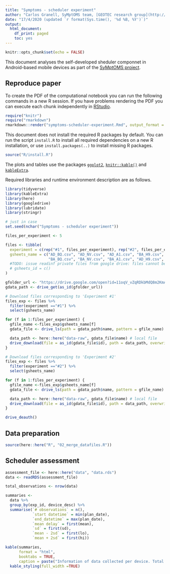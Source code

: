 ```yaml
---
title: "Symptoms - scheduler experiment"
author: "Carlos Granell, SyMptOMS team, [GEOTEC research group](http://geotec.uji.es/) "
date: "17/4/2020 (updated `r format(Sys.time(), '%d %B, %Y')`)"
output: 
  html_document:
    df_print: paged
    toc: yes
---
```


```r
knitr::opts_chunk$set(echo = FALSE)
```

This document analyses the self-developed sheduler componnet in Android-based mobile devices as part of the [SyMptOMS project](http://geotec.uji.es/projects/SyMptOMS/). 


## Reproduce paper

To create the PDF of the computational notebook you can run the following commands in a new R session.
If you have problems rendering the PDF you can execute each chunk independently in [RStudio](https://rstudio.com/products/rstudio/).

```r
require("knitr")
require("rmarkdown")
rmarkdown::render("symptoms-scheduler-experiment.Rmd", output_format = "pdf_document")
```

This document does not install the required R packages by default.
You can run the script `install.R` to install all required dependencies on a new R installation, or use `install.packages(..)` to install missing R packages.

```r
source("R/install.R")
```

The plots and tables use the packages [`ggplot2`](http://ggplot2.tidyverse.org/), [`knitr::kable()`](https://yihui.name/knitr/) and [`kableExtra`](https://cran.r-project.org/package=kableExtra).

Required libraries and runtime environment description are as follows.

```r
library(tidyverse)
library(kableExtra)
library(here)
library(googledrive)
library(lubridate)
library(stringr)
```


```r
# just in case
set.seed(nchar("Symptoms - scheduler experiment"))
```

```r

files_per_experiment <- 5

files <- tibble(
  experiment = c(rep("#1", files_per_experiment), rep("#2", files_per_experiment)),
  gsheets_name = c("AD_BQ.csv", "AD_NV.csv", "AD_A1.csv", "BA_H9.csv", "BA_MO.csv",
                   "BA_BQ.csv", "BA_NV.csv", "BA_A1.csv", "AD_H9.csv", "AD_MO.csv")
  #TODO: issue readinf private files from google drive: files cannot be downloaded    
  # gsheets_id = c() 
)
```



```r
gfolder_url <- "https://drive.google.com/open?id=11oqV_vZqRDkbMdQ8m2KmAeL3-mOPKClh"
gdata_path <- drive_get(as_id(gfolder_url))
```

```r
# Download files corresponding to 'Experiment #1'
files_exp <- files %>%
  filter(experiment =="#1") %>%
  select(gsheets_name)

for (f in 1:files_per_experiment) {
  gfile_name <-files_exp$gsheets_name[f]
  gdata_file <- drive_ls(path = gdata_path$name, pattern = gfile_name)

  data_path <- here::here("data-raw", gdata_file$name) # local file
  drive_download(file = as_id(gdata_file$id), path = data_path, overwrite = TRUE, verbose = TRUE)
}

```

```r
# Download files corresponding to 'Experiment #2'
files_exp <- files %>%
  filter(experiment =="#2") %>%
  select(gsheets_name)

for (f in 1:files_per_experiment) {
  gfile_name <-files_exp$gsheets_name[f]
  gdata_file <- drive_ls(path = gdata_path$name, pattern = gfile_name)

  data_path <- here::here("data-raw", gdata_file$name) # local file
  drive_download(file = as_id(gdata_file$id), path = data_path, overwrite = TRUE, verbose = TRUE)
}

```

```r
drive_deauth()
```


## Data preparation

```r
source(here::here("R", "02_merge_datafiles.R"))
```

## Scheduler assessment

```r
assessment_file <- here::here("data", "data.rds")
data <- readRDS(assessment_file)
```

```r

total_observations <- nrow(data) 

summaries <- 
  data %>%
  group_by(exp_id, device_desc) %>%
  summarise(`# observations` = n(),
            `start datetime` = min(plan_date),
            `end_datetime` = max(plan_date),
            `mean delay` = first(mean),
            `sd` = first(sd),
            `mean - 2sd` = first(lo),
            `mean + 2sd` = first(hi))

kable(summaries,
      format = "html",
      booktabs = TRUE,
      caption = paste("Information of data collected per device. Total number of observations =", total_observations)) %>%
  kable_styling(full_width =TRUE)

 

```



